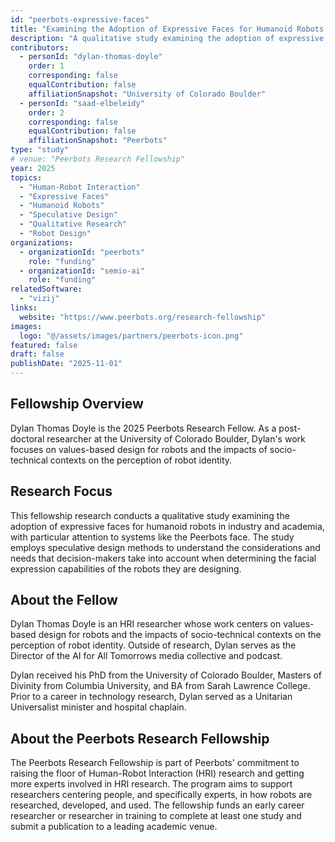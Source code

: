 ```yaml
---
id: "peerbots-expressive-faces"
title: "Examining the Adoption of Expressive Faces for Humanoid Robots in Industry and Academia"
description: "A qualitative study examining the adoption of expressive faces, like the Peerbots face, for humanoid robots in industry and academia. Using speculative design methods, this research focuses on understanding the needs that decision-makers are taking into consideration about the facial expression of the robots they are designing."
contributors:
  - personId: "dylan-thomas-doyle"
    order: 1
    corresponding: false
    equalContribution: false
    affiliationSnapshot: "University of Colorado Boulder"
  - personId: "saad-elbeleidy"
    order: 2
    corresponding: false
    equalContribution: false
    affiliationSnapshot: "Peerbots"
type: "study"
# venue: "Peerbots Research Fellowship"
year: 2025
topics:
  - "Human-Robot Interaction"
  - "Expressive Faces"
  - "Humanoid Robots"
  - "Speculative Design"
  - "Qualitative Research"
  - "Robot Design"
organizations:
  - organizationId: "peerbots"
    role: "funding"
  - organizationId: "semio-ai"
    role: "funding"
relatedSoftware:
  - "vizij"
links:
  website: "https://www.peerbots.org/research-fellowship"
images:
  logo: "@/assets/images/partners/peerbots-icon.png"
featured: false
draft: false
publishDate: "2025-11-01"
---
```


## Fellowship Overview

Dylan Thomas Doyle is the 2025 Peerbots Research Fellow. As a post-doctoral researcher at the University of Colorado Boulder, Dylan's work focuses on values-based design for robots and the impacts of socio-technical contexts on the perception of robot identity.

## Research Focus

This fellowship research conducts a qualitative study examining the adoption of expressive faces for humanoid robots in industry and academia, with particular attention to systems like the Peerbots face. The study employs speculative design methods to understand the considerations and needs that decision-makers take into account when determining the facial expression capabilities of the robots they are designing.

## About the Fellow

Dylan Thomas Doyle is an HRI researcher whose work centers on values-based design for robots and the impacts of socio-technical contexts on the perception of robot identity. Outside of research, Dylan serves as the Director of the AI for All Tomorrows media collective and podcast.

Dylan received his PhD from the University of Colorado Boulder, Masters of Divinity from Columbia University, and BA from Sarah Lawrence College. Prior to a career in technology research, Dylan served as a Unitarian Universalist minister and hospital chaplain.

## About the Peerbots Research Fellowship

The Peerbots Research Fellowship is part of Peerbots' commitment to raising the floor of Human-Robot Interaction (HRI) research and getting more experts involved in HRI research. The program aims to support researchers centering people, and specifically experts, in how robots are researched, developed, and used. The fellowship funds an early career researcher or researcher in training to complete at least one study and submit a publication to a leading academic venue.
